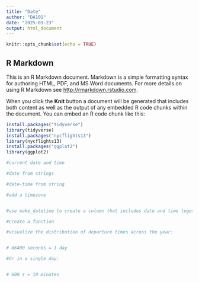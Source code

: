 ---
title: "Date"
author: "DA101"
date: "2025-03-23"
output: html_document
---

```{r setup, include=FALSE}
knitr::opts_chunk$set(echo = TRUE)
```

## R Markdown

This is an R Markdown document. Markdown is a simple formatting syntax for authoring HTML, PDF, and MS Word documents. For more details on using R Markdown see <http://rmarkdown.rstudio.com>.

When you click the **Knit** button a document will be generated that includes both content as well as the output of any embedded R code chunks within the document. You can embed an R code chunk like this:

```{r}
install.packages("tidyverse")
library(tidyverse)
install.packages("nycflights13")
library(nycflights13)
install.packages("ggplot2")
library(ggplot2)
```


```{r}
#current date and time

```


```{r}
#date from strings


```


```{r}
#date-time from string


```


```{r}
#add a timezone

```

```{r}

```

```{r}
#use make_datetime to create a column that includes date and time together


```

```{r}
#Create a function

```

```{r}
#visualize the distribution of departure times across the year:


# 86400 seconds = 1 day

```

```{r}
#Or in a single day:


# 600 s = 10 minutes
```

